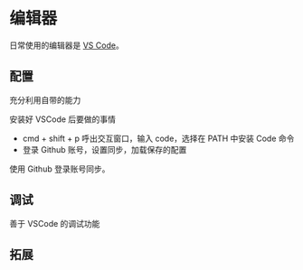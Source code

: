 # 编辑器

日常使用的编辑器是 [VS Code](https://code.visualstudio.com/)。

## 配置

充分利用自带的能力

安装好 VSCode 后要做的事情

- cmd + shift + p 呼出交互窗口，输入 code，选择在 PATH 中安装 Code 命令
- 登录 Github 账号，设置同步，加载保存的配置

使用 Github 登录账号同步。

## 调试

善于 VSCode 的调试功能

## 拓展
